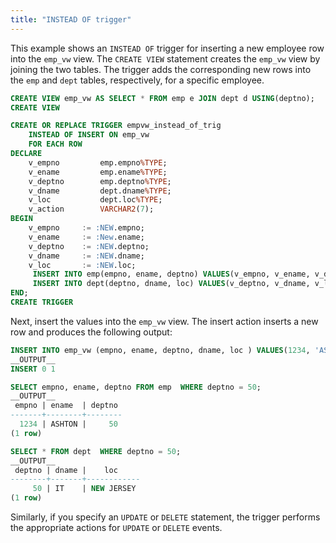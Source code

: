 ```yaml
---
title: "INSTEAD OF trigger"
---
```


<div id="instead_of_trigger" class="registered_link"></div>

This example shows an `INSTEAD OF` trigger for inserting a new employee row into the `emp_vw` view. The `CREATE VIEW` statement creates the `emp_vw` view by joining the two tables. The trigger adds the corresponding new rows into the `emp` and `dept` tables, respectively, for a specific employee.

```sql
CREATE VIEW emp_vw AS SELECT * FROM emp e JOIN dept d USING(deptno);
CREATE VIEW

CREATE OR REPLACE TRIGGER empvw_instead_of_trig
    INSTEAD OF INSERT ON emp_vw
    FOR EACH ROW
DECLARE
    v_empno         emp.empno%TYPE;
    v_ename         emp.ename%TYPE;
    v_deptno        emp.deptno%TYPE;
    v_dname         dept.dname%TYPE;
    v_loc           dept.loc%TYPE;
    v_action        VARCHAR2(7);
BEGIN
    v_empno     := :NEW.empno;
    v_ename     := :New.ename;
    v_deptno    := :NEW.deptno;
    v_dname     := :NEW.dname;
    v_loc       := :NEW.loc;
     INSERT INTO emp(empno, ename, deptno) VALUES(v_empno, v_ename, v_deptno);
     INSERT INTO dept(deptno, dname, loc) VALUES(v_deptno, v_dname, v_loc);
END;
CREATE TRIGGER
```

Next, insert the values into the `emp_vw` view. The insert action inserts a new row and produces the following output:

```sql
INSERT INTO emp_vw (empno, ename, deptno, dname, loc ) VALUES(1234, 'ASHTON', 50, 'IT', 'NEW JERSEY');
__OUTPUT__
INSERT 0 1
```

```sql
SELECT empno, ename, deptno FROM emp  WHERE deptno = 50;
__OUTPUT__
 empno | ename  | deptno
-------+--------+--------
  1234 | ASHTON |     50
(1 row)
```

```sql
SELECT * FROM dept  WHERE deptno = 50;
__OUTPUT__
 deptno | dname |    loc
--------+-------+------------
     50 | IT    | NEW JERSEY
(1 row)
```

Similarly, if you specify an `UPDATE` or `DELETE` statement, the trigger performs the appropriate actions for `UPDATE` or `DELETE` events.
